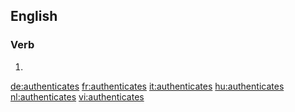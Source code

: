 
==English==

===Verb===
{{head|en}}

# {{en-third-person singular of|authenticate}}

[[de:authenticates]]
[[fr:authenticates]]
[[it:authenticates]]
[[hu:authenticates]]
[[nl:authenticates]]
[[vi:authenticates]]